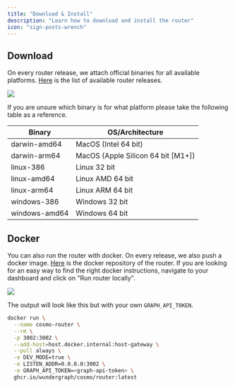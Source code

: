 ```yaml
---
title: "Download & Install"
description: "Learn how to download and install the router"
icon: "sign-posts-wrench"
---
```


## Download

On every router release, we attach official binaries for all available platforms. [Here](https://github.com/wundergraph/cosmo/releases?q=router&expanded=true) is the list of available router releases.

<Frame caption="The red arrow points to the expandable Assets menu, under which the list of binaries can be found">
  <img src="/images/router/image-1.png" />
</Frame>

If you are unsure which binary is for what platform please take the following table as a reference.

| Binary        | OS/Architecture                    |
| ------------- | ---------------------------------- |
| darwin-amd64  | MacOS (Intel 64 bit)               |
| darwin-arm64  | MacOS (Apple Silicon 64 bit [M1+]) |
| linux-386     | Linux 32 bit                       |
| linux-amd64   | Linux AMD 64 bit                   |
| linux-arm64   | Linux ARM 64 bit                   |
| windows-386   | Windows 32 bit                     |
| windows-amd64 | Windows 64 bit                     |

## Docker

You can also run the router with docker. On every release, we also push a docker image. [Here](https://github.com/wundergraph/cosmo/pkgs/container/cosmo%2Frouter) is the docker repository of the router. If you are looking for an easy way to find the right docker instructions, navigate to your dashboard and click on "Run router locally".

<Frame caption="Click on the button to copy the docker instructions. Graph name and token are replaced your correct values.">
  <img src="/images/router/image-2.png" />
</Frame>

The output will look like this but with your own `GRAPH_API_TOKEN`.

```bash
docker run \
  --name cosmo-router \
  --rm \
  -p 3002:3002 \
  --add-host=host.docker.internal:host-gateway \
  --pull always \
  -e DEV_MODE=true \
  -e LISTEN_ADDR=0.0.0.0:3002 \
  -e GRAPH_API_TOKEN=<graph-api-token> \
  ghcr.io/wundergraph/cosmo/router:latest
```
